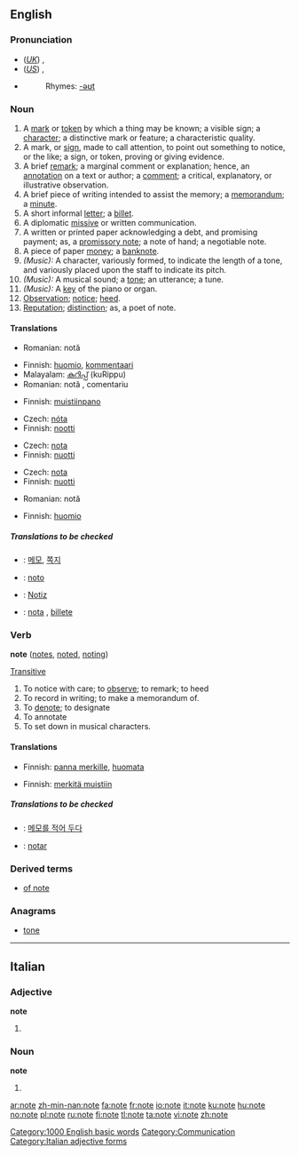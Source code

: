 {{see|noté}}
==English==

{{rank|fall|pass|doing|547|note|pay|red|unto}}

===Pronunciation===
*(''[[Received Pronunciation|UK]]'') {{IPA|/nəʊt/}}, {{SAMPA|/n@Ut/}}
*(''[[General American|US]]'') {{IPA|/noʊt/}}, {{SAMPA|/noUt/}}
*{{audio|en-us-note.ogg|Audio (US)}}
*:Rhymes: [[Rhymes:English:-əʊt|-əʊt]]

===Noun===
{{en-noun}}

# A [[mark]] or [[token]] by which a thing may be known; a visible sign; a [[character]]; a distinctive mark or feature; a characteristic quality.
# A mark, or [[sign]], made to call attention, to point out something to notice, or the like; a sign, or token, proving or giving evidence.
# A brief [[remark]]; a marginal comment or explanation; hence, an [[annotation]] on a text or author; a [[comment]]; a critical,  explanatory, or illustrative observation.
# A brief piece of writing intended to assist the memory; a [[memorandum]]; a [[minute]].
# A short informal [[letter]]; a [[billet]].
# A diplomatic [[missive]] or written communication.
# A written or printed paper acknowledging a debt, and promising payment; as, a [[promissory note]]; a note of hand; a negotiable note.
# A piece of paper [[money]]; a [[banknote]].
# ''(Music):'' A character, variously formed, to indicate the length of a tone, and variously placed upon the staff to indicate its pitch.
# ''(Music):'' A musical sound; a [[tone]]; an utterance; a tune.
# ''(Music):'' A [[key]] of the piano or organ.
# [[Observation]]; [[notice]]; [[heed]].
# [[Reputation]]; [[distinction]]; as, a poet of note.

====Translations====
{{trans-top|visible sign}}
*Romanian: notă {{f}}
{{trans-mid}}
{{trans-bottom}}

{{trans-top|mark, or sign, made to call attention}}
{{trans-mid}}
{{trans-bottom}}

{{trans-top|marginal comment or explanation}}
*Finnish: [[huomio]], [[kommentaari]]
*Malayalam: [[കുറിപ്പ്]] (kuRippu)
*Romanian: notă {{f}}, comentariu {{f}}
{{trans-mid}}
{{trans-bottom}}

{{trans-top|memorandum}}
*Finnish: [[muistiinpano]]
{{trans-mid}}
{{trans-bottom}}

{{trans-top|short informal letter}}
{{trans-mid}}
{{trans-bottom}}

{{trans-top|diplomatic missive or written communication}}
*Czech: [[nóta]] {{f}}
*Finnish: [[nootti]]
{{trans-mid}}
{{trans-bottom}}

{{trans-top|written or printed paper acknowledging a debt, and promising payment}}
{{trans-mid}}
{{trans-bottom}}

{{trans-top|character indicating the length and pitch of a tone}}
*Czech: [[nota]] {{f}}
*Finnish: [[nuotti]]
{{trans-mid}}
{{trans-bottom}}

{{trans-top|musical sound}}
*Czech: [[nota]] {{f}}
*Finnish: [[nuotti]]
{{trans-mid}}
*Romanian: notă {{f}}
{{trans-bottom}}

{{trans-top|key of the piano or organ}}
{{trans-mid}}
{{trans-bottom}}

{{trans-top|observation}}
*Finnish: [[huomio]]
{{trans-mid}}
{{trans-bottom}}

{{trans-top|reputation; distinction; as, a poet of note}}
{{trans-mid}}
{{trans-bottom}}

=====Translations to be checked=====
{{checktrans}}
*{{ttbc|Korean}}: [[메모]], [[쪽지]]
*{{ttbc|Ido}}: [[noto]]
*{{ttbc|German}}: [[Notiz]] {{f}}
*{{ttbc|Spanish}}: [[nota]] {{f}}, [[billete]] {{m}}

===Verb===
'''note'''  ([[notes]], [[noted]], [[noting]])

[[Transitive]]

# To notice with care; to [[observe]]; to remark; to heed
# To record in writing; to make a memorandum of.
# To [[denote]]; to designate
# To annotate
# To set down in musical characters.

====Translations====
{{trans-top|To notice with care}}
*Finnish: [[panna merkille]], [[huomata]]
{{trans-mid}}
{{trans-bottom}}

{{trans-top|To record in writing}}
*Finnish: [[merkitä muistiin]]
{{trans-mid}}
{{trans-bottom}}

{{trans-top|To denote}}
{{trans-mid}}
{{trans-bottom}}

{{trans-top|To annotate}}
{{trans-mid}}
{{trans-bottom}}

{{trans-top|To set down in musical characters}}
{{trans-mid}}
{{trans-bottom}}

=====Translations to be checked=====
{{checktrans}}
*{{ttbc|Korean}}: [[메모를 적어 두다]]
*{{ttbc|Ido}}: [[notar]]

===Derived terms===
*[[of note]]

===Anagrams===
*[[tone]]

[[Category:1000 English basic words]]
[[Category:Communication]]

----

==Italian==

===Adjective===
'''note''' {{p}}

# {{feminine of|noto#Adjective|noto}}

===Noun===
'''note''' {{f}}

# {{plural of|nota|lang=Italian}}

[[Category:Italian adjective forms]]

[[ar:note]]
[[zh-min-nan:note]]
[[fa:note]]
[[fr:note]]
[[io:note]]
[[it:note]]
[[ku:note]]
[[hu:note]]
[[no:note]]
[[pl:note]]
[[ru:note]]
[[fi:note]]
[[tl:note]]
[[ta:note]]
[[vi:note]]
[[zh:note]]